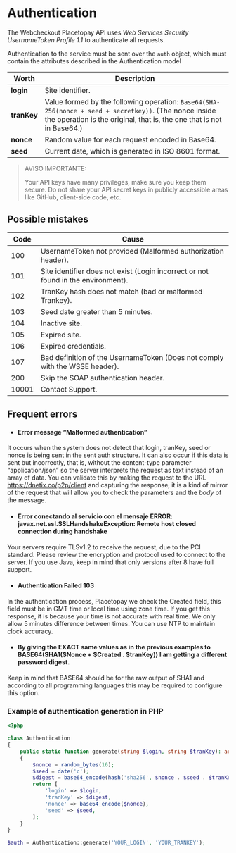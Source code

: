 
# Authentication

The Webcheckout Placetopay API uses *Web Services Security UsernameToken Profile 1.1* to authenticate all requests.

Authentication to the service must be sent over the `auth` object, which must contain the attributes described in the Authentication model

Worth | Description
---------|----------
 **login** | Site identifier. 
 **tranKey** | Value formed by the following operation: `Base64(SHA-256(nonce + seed + secretkey))`. (The nonce inside the operation is the original, that is, the one that is not in Base64.)
 **nonce** | Random value for each request encoded in Base64.
 **seed** | Current date, which is generated in ISO 8601 format. 
 
> AVISO IMPORTANTE:
>
> Your API keys have many privileges, make sure you keep them secure. Do not share your API secret keys in publicly accessible areas like GitHub, client-side code, etc.

## Possible mistakes

Code | Cause 
---------|----------
 100 | UsernameToken not provided (Malformed authorization header).
 101 | Site identifier does not exist (Login incorrect or not found in the environment). 
 102 | TranKey hash does not match (bad or malformed Trankey).
 103 | Seed date greater than 5 minutes.
 104 | Inactive site.
 105 | Expired site. 
 106 | Expired credentials.
 107 | Bad definition of the UsernameToken (Does not comply with the WSSE header).
 200 | Skip the SOAP authentication header.
 10001 | Contact Support.

## Frequent errors

- #### **Error message “Malformed authentication”**

It occurs when the system does not detect that login, tranKey, seed or nonce is being sent in the sent auth structure. It can also occur if this data is sent but incorrectly, that is, without the content-type parameter “application/json” so the server interprets the request as text instead of an array of data. You can validate this by making the request to the URL https://dnetix.co/p2p/client and capturing the response, it is a kind of mirror of the request that will allow you to check the parameters and the *body* of the message.

- #### **Error conectando al servicio con el mensaje ERROR: javax.net.ssl.SSLHandshakeException: Remote host closed connection during handshake**

Your servers require TLSv1.2 to receive the request, due to the PCI standard. Please review the encryption and protocol used to connect to the server. If you use Java, keep in mind that only versions after 8 have full support.

- #### **Authentication Failed 103**

In the authentication process, Placetopay we check the Created field, this field must be in GMT time or local time using zone time. If you get this response, it is because your time is not accurate with real time. We only allow 5 minutes difference between times. You can use NTP to maintain clock accuracy.

- #### **By giving the EXACT same values ​​as in the previous examples to BASE64(SHA1($Nonce + $Created . $tranKey)) I am getting a different password digest.**

Keep in mind that BASE64 should be for the raw output of SHA1 and according to all programming languages ​​this may be required to configure this option.

### Example of authentication generation in PHP

```php
<?php

class Authentication
{
    public static function generate(string $login, string $tranKey): array
    {
        $nonce = random_bytes(16);
        $seed = date('c');
        $digest = base64_encode(hash('sha256', $nonce . $seed . $tranKey, true));
        return [
            'login' => $login,
            'tranKey' => $digest,
            'nonce' => base64_encode($nonce),
            'seed' => $seed,
        ];
    }
}

$auth = Authentication::generate('YOUR_LOGIN', 'YOUR_TRANKEY');
```

